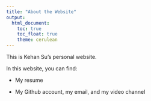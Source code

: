 ```yaml
---
title: "About the Website"
output: 
  html_document:
    toc: true
    toc_float: true
    theme: cerulean
---
```


This is Kehan Su's personal website.

In this website, you can find:

- My resume

- My Github account, my email, and my video channel